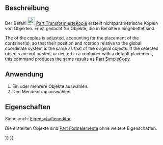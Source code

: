 <languages/>

{{Docnav
|[[Part_SimpleCopy/de|Part_EinfacheKopie]]
|[[Part_ElementCopy/de|Part_ElementKopie]]
|[[Part_Workbench|Part Modul]]
|IconL=Part_SimpleCopy.svg
|IconR=Part_ElementCopy.svg
|IconC=Workbench_Part.svg
}}

{{GuiCommand/de
|Name=Part TransformedCopy
|Name/de=Part TransformierteKopie
|MenuLocation=Part → Kopie erstellen → Transformierte Kopie erstellen
|Workbenches=[[Part Workbench/de|Part]]
|Version=0.19
|Siehe auch=[[Part_SimpleCopy/de|Part_EinfacheKopie]]
}}

<span id="Description"></span>
==Beschreibung==

Der Befehl [[Image:Part_TransformedCopy.svg|24px]] [[Part_TransformedCopy/de|Part TransformierteKopie]] erstellt nichtparametrische Kopien von Objekten. Er ist gedacht für Objekte, die in Behältern eingebettet sind.

The {{PropertyData|Placement}} of the copies is adjusted, accounting for the placement of the container(s), so that their position and rotation relative to the global coordinate system is the same as that of the original objects. If the selected objects are not nested, or nested in a container with a default placement, this command produces the same results as [[Part_SimpleCopy|Part SimpleCopy]].

<span id="Usage"></span>
==Anwendung==

# Ein oder mehrere Objekte auswählen.
# Den Menüeintrag {{MenuCommand|Part → Kopie erstellen → [[Image:Part_TransformedCopy.svg|16px]] [[Part_TransformedCopy/de|Transformierte Kopie erstellen]]}} auswählen.

<span id="Properties"></span>
==Eigenschaften==

Siehe auch: [[Property_editor/de|Eigenschafteneditor]].

Die erstellten Objekte sind [[Part_Feature/de|Part Formelemente]] ohne weitere Eigenschaften.


{{Docnav/de
|[[Part_SimpleCopy/de|Part_EinfacheKopie]]
|[[Part_ElementCopy/de|Part_ElementKopie]]
|[[Part_Workbench/de|Part Modul]]
|IconL=Part_SimpleCopy.svg
|IconR=Part_ElementCopy.svg
|IconC=Workbench_Part.svg
}}

{{Part_Tools_navi{{#translation:}}}}
{{Userdocnavi{{#translation:}}}}